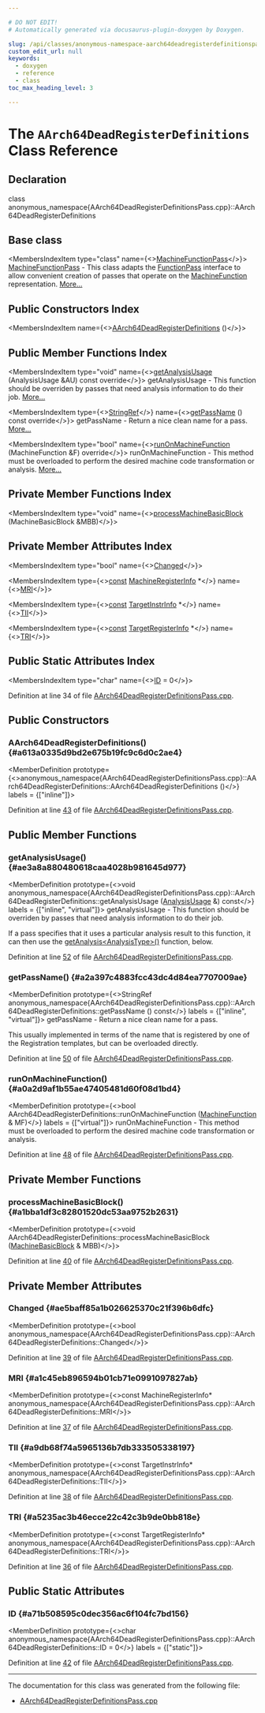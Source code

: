 ```yaml
---

# DO NOT EDIT!
# Automatically generated via docusaurus-plugin-doxygen by Doxygen.

slug: /api/classes/anonymous-namespace-aarch64deadregisterdefinitionspass-cpp-/aarch64deadregisterdefinitions
custom_edit_url: null
keywords:
  - doxygen
  - reference
  - class
toc_max_heading_level: 3

---
```





# The `AArch64DeadRegisterDefinitions` Class Reference

<DoxygenPage pluginConfig={pluginConfig}>



## Declaration

<CodeBlock>class anonymous_namespace{AArch64DeadRegisterDefinitionsPass.cpp}::AArch64DeadRegisterDefinitions</CodeBlock>

## Base class

<MembersIndex>

<MembersIndexItem
  type="class"
  name={<><a href="/docs/api/classes/llvm/machinefunctionpass">MachineFunctionPass</a></>}>
<a href="/docs/api/classes/llvm/machinefunctionpass">MachineFunctionPass</a> - This class adapts the <a href="/docs/api/classes/llvm/functionpass">FunctionPass</a> interface to allow convenient creation of passes that operate on the <a href="/docs/api/classes/llvm/machinefunction">MachineFunction</a> representation. <a href="/docs/api/classes/llvm/machinefunctionpass/#details">More...</a>
</MembersIndexItem>

</MembersIndex>

## Public Constructors Index

<MembersIndex>

<MembersIndexItem
  name={<><a href="#a613a0335d9bd2e675b19fc9c6d0c2ae4">AArch64DeadRegisterDefinitions</a> ()</>}>
</MembersIndexItem>

</MembersIndex>

## Public Member Functions Index

<MembersIndex>

<MembersIndexItem
  type="void"
  name={<><a href="#ae3a8a880480618caa4028b981645d977">getAnalysisUsage</a> (AnalysisUsage &amp;AU) const override</>}>
getAnalysisUsage - This function should be overriden by passes that need analysis information to do their job. <a href="#ae3a8a880480618caa4028b981645d977">More...</a>
</MembersIndexItem>

<MembersIndexItem
  type={<><a href="/docs/api/classes/llvm/stringref">StringRef</a></>}
  name={<><a href="#a2a397c4883fcc43dc4d84ea7707009ae">getPassName</a> () const override</>}>
getPassName - Return a nice clean name for a pass. <a href="#a2a397c4883fcc43dc4d84ea7707009ae">More...</a>
</MembersIndexItem>

<MembersIndexItem
  type="bool"
  name={<><a href="#a0a2d9af1b55ae47405481d60f08d1bd4">runOnMachineFunction</a> (MachineFunction &amp;F) override</>}>
runOnMachineFunction - This method must be overloaded to perform the desired machine code transformation or analysis. <a href="#a0a2d9af1b55ae47405481d60f08d1bd4">More...</a>
</MembersIndexItem>

</MembersIndex>

## Private Member Functions Index

<MembersIndex>

<MembersIndexItem
  type="void"
  name={<><a href="#a1bba1df3c82801520dc53aa9752b2631">processMachineBasicBlock</a> (MachineBasicBlock &amp;MBB)</>}>
</MembersIndexItem>

</MembersIndex>

## Private Member Attributes Index

<MembersIndex>

<MembersIndexItem
  type="bool"
  name={<><a href="#ae5baff85a1b026625370c21f396b6dfc">Changed</a></>}>
</MembersIndexItem>

<MembersIndexItem
  type={<><a href="/docs/api/files/lib/lib/target/lib/target/aarch64/aarch64promoteconstant-cpp/#a90f8350fecae261c25be85d38b451bff">const</a> <a href="/docs/api/classes/llvm/machineregisterinfo">MachineRegisterInfo</a> &#42;</>}
  name={<><a href="#a1c45eb896594b01cb71e0991097827ab">MRI</a></>}>
</MembersIndexItem>

<MembersIndexItem
  type={<><a href="/docs/api/files/lib/lib/target/lib/target/aarch64/aarch64promoteconstant-cpp/#a90f8350fecae261c25be85d38b451bff">const</a> <a href="/docs/api/classes/llvm/targetinstrinfo">TargetInstrInfo</a> &#42;</>}
  name={<><a href="#a9db68f74a5965136b7db333505338197">TII</a></>}>
</MembersIndexItem>

<MembersIndexItem
  type={<><a href="/docs/api/files/lib/lib/target/lib/target/aarch64/aarch64promoteconstant-cpp/#a90f8350fecae261c25be85d38b451bff">const</a> <a href="/docs/api/classes/llvm/targetregisterinfo">TargetRegisterInfo</a> &#42;</>}
  name={<><a href="#a5235ac3b46ecce22c42c3b9de0bb818e">TRI</a></>}>
</MembersIndexItem>

</MembersIndex>

## Public Static Attributes Index

<MembersIndex>

<MembersIndexItem
  type="char"
  name={<><a href="#a71b508595c0dec356ac6f104fc7bd156">ID</a> = 0</>}>
</MembersIndexItem>

</MembersIndex>


Definition at line 34 of file <a href="/docs/api/files/lib/lib/target/lib/target/aarch64/aarch64deadregisterdefinitionspass-cpp">AArch64DeadRegisterDefinitionsPass.cpp</a>.

<SectionDefinition>

## Public Constructors

### AArch64DeadRegisterDefinitions() {#a613a0335d9bd2e675b19fc9c6d0c2ae4}

<MemberDefinition
  prototype={<>anonymous&#95;namespace&#123;AArch64DeadRegisterDefinitionsPass.cpp&#125;::AArch64DeadRegisterDefinitions::AArch64DeadRegisterDefinitions ()</>}
  labels = {["inline"]}>

Definition at line <a href="/docs/api/files/lib/lib/target/lib/target/aarch64/aarch64deadregisterdefinitionspass-cpp/#l00043">43</a> of file <a href="/docs/api/files/lib/lib/target/lib/target/aarch64/aarch64deadregisterdefinitionspass-cpp">AArch64DeadRegisterDefinitionsPass.cpp</a>.
</MemberDefinition>

</SectionDefinition>

<SectionDefinition>

## Public Member Functions

### getAnalysisUsage() {#ae3a8a880480618caa4028b981645d977}

<MemberDefinition
  prototype={<>void anonymous&#95;namespace&#123;AArch64DeadRegisterDefinitionsPass.cpp&#125;::AArch64DeadRegisterDefinitions::getAnalysisUsage (<a href="/docs/api/classes/llvm/analysisusage">AnalysisUsage</a> &amp;) const</>}
  labels = {["inline", "virtual"]}>
getAnalysisUsage - This function should be overriden by passes that need analysis information to do their job.

If a pass specifies that it uses a particular analysis result to this function, it can then use the <a href="/docs/api/classes/llvm/pass/#a4863e5e463fb79955269fbf7fbf52b80">getAnalysis&lt;AnalysisType&gt;()</a> function, below.

Definition at line <a href="/docs/api/files/lib/lib/target/lib/target/aarch64/aarch64deadregisterdefinitionspass-cpp/#l00052">52</a> of file <a href="/docs/api/files/lib/lib/target/lib/target/aarch64/aarch64deadregisterdefinitionspass-cpp">AArch64DeadRegisterDefinitionsPass.cpp</a>.
</MemberDefinition>

### getPassName() {#a2a397c4883fcc43dc4d84ea7707009ae}

<MemberDefinition
  prototype={<>StringRef anonymous&#95;namespace&#123;AArch64DeadRegisterDefinitionsPass.cpp&#125;::AArch64DeadRegisterDefinitions::getPassName () const</>}
  labels = {["inline", "virtual"]}>
getPassName - Return a nice clean name for a pass.

This usually implemented in terms of the name that is registered by one of the Registration templates, but can be overloaded directly.

Definition at line <a href="/docs/api/files/lib/lib/target/lib/target/aarch64/aarch64deadregisterdefinitionspass-cpp/#l00050">50</a> of file <a href="/docs/api/files/lib/lib/target/lib/target/aarch64/aarch64deadregisterdefinitionspass-cpp">AArch64DeadRegisterDefinitionsPass.cpp</a>.
</MemberDefinition>

### runOnMachineFunction() {#a0a2d9af1b55ae47405481d60f08d1bd4}

<MemberDefinition
  prototype={<>bool AArch64DeadRegisterDefinitions::runOnMachineFunction (<a href="/docs/api/classes/llvm/machinefunction">MachineFunction</a> &amp; MF)</>}
  labels = {["virtual"]}>
runOnMachineFunction - This method must be overloaded to perform the desired machine code transformation or analysis.

Definition at line <a href="/docs/api/files/lib/lib/target/lib/target/aarch64/aarch64deadregisterdefinitionspass-cpp/#l00048">48</a> of file <a href="/docs/api/files/lib/lib/target/lib/target/aarch64/aarch64deadregisterdefinitionspass-cpp">AArch64DeadRegisterDefinitionsPass.cpp</a>.
</MemberDefinition>

</SectionDefinition>

<SectionDefinition>

## Private Member Functions

### processMachineBasicBlock() {#a1bba1df3c82801520dc53aa9752b2631}

<MemberDefinition
  prototype={<>void AArch64DeadRegisterDefinitions::processMachineBasicBlock (<a href="/docs/api/classes/llvm/machinebasicblock">MachineBasicBlock</a> &amp; MBB)</>}>

Definition at line <a href="/docs/api/files/lib/lib/target/lib/target/aarch64/aarch64deadregisterdefinitionspass-cpp/#l00040">40</a> of file <a href="/docs/api/files/lib/lib/target/lib/target/aarch64/aarch64deadregisterdefinitionspass-cpp">AArch64DeadRegisterDefinitionsPass.cpp</a>.
</MemberDefinition>

</SectionDefinition>

<SectionDefinition>

## Private Member Attributes

### Changed {#ae5baff85a1b026625370c21f396b6dfc}

<MemberDefinition
  prototype={<>bool anonymous&#95;namespace&#123;AArch64DeadRegisterDefinitionsPass.cpp&#125;::AArch64DeadRegisterDefinitions::Changed</>}>

Definition at line <a href="/docs/api/files/lib/lib/target/lib/target/aarch64/aarch64deadregisterdefinitionspass-cpp/#l00039">39</a> of file <a href="/docs/api/files/lib/lib/target/lib/target/aarch64/aarch64deadregisterdefinitionspass-cpp">AArch64DeadRegisterDefinitionsPass.cpp</a>.
</MemberDefinition>

### MRI {#a1c45eb896594b01cb71e0991097827ab}

<MemberDefinition
  prototype={<>const MachineRegisterInfo&#42; anonymous&#95;namespace&#123;AArch64DeadRegisterDefinitionsPass.cpp&#125;::AArch64DeadRegisterDefinitions::MRI</>}>

Definition at line <a href="/docs/api/files/lib/lib/target/lib/target/aarch64/aarch64deadregisterdefinitionspass-cpp/#l00037">37</a> of file <a href="/docs/api/files/lib/lib/target/lib/target/aarch64/aarch64deadregisterdefinitionspass-cpp">AArch64DeadRegisterDefinitionsPass.cpp</a>.
</MemberDefinition>

### TII {#a9db68f74a5965136b7db333505338197}

<MemberDefinition
  prototype={<>const TargetInstrInfo&#42; anonymous&#95;namespace&#123;AArch64DeadRegisterDefinitionsPass.cpp&#125;::AArch64DeadRegisterDefinitions::TII</>}>

Definition at line <a href="/docs/api/files/lib/lib/target/lib/target/aarch64/aarch64deadregisterdefinitionspass-cpp/#l00038">38</a> of file <a href="/docs/api/files/lib/lib/target/lib/target/aarch64/aarch64deadregisterdefinitionspass-cpp">AArch64DeadRegisterDefinitionsPass.cpp</a>.
</MemberDefinition>

### TRI {#a5235ac3b46ecce22c42c3b9de0bb818e}

<MemberDefinition
  prototype={<>const TargetRegisterInfo&#42; anonymous&#95;namespace&#123;AArch64DeadRegisterDefinitionsPass.cpp&#125;::AArch64DeadRegisterDefinitions::TRI</>}>

Definition at line <a href="/docs/api/files/lib/lib/target/lib/target/aarch64/aarch64deadregisterdefinitionspass-cpp/#l00036">36</a> of file <a href="/docs/api/files/lib/lib/target/lib/target/aarch64/aarch64deadregisterdefinitionspass-cpp">AArch64DeadRegisterDefinitionsPass.cpp</a>.
</MemberDefinition>

</SectionDefinition>

<SectionDefinition>

## Public Static Attributes

### ID {#a71b508595c0dec356ac6f104fc7bd156}

<MemberDefinition
  prototype={<>char anonymous&#95;namespace&#123;AArch64DeadRegisterDefinitionsPass.cpp&#125;::AArch64DeadRegisterDefinitions::ID = 0</>}
  labels = {["static"]}>

Definition at line <a href="/docs/api/files/lib/lib/target/lib/target/aarch64/aarch64deadregisterdefinitionspass-cpp/#l00042">42</a> of file <a href="/docs/api/files/lib/lib/target/lib/target/aarch64/aarch64deadregisterdefinitionspass-cpp">AArch64DeadRegisterDefinitionsPass.cpp</a>.
</MemberDefinition>

</SectionDefinition>

<hr/>

The documentation for this class was generated from the following file:

<ul>
<li><a href="/docs/api/files/lib/lib/target/lib/target/aarch64/aarch64deadregisterdefinitionspass-cpp">AArch64DeadRegisterDefinitionsPass.cpp</a></li>
</ul>

</DoxygenPage>

